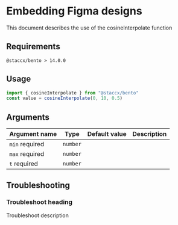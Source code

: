 
<Meta title="math/cosineInterpolate/README" />

# Embedding Figma designs

<Subtitle>
  This document describes the use of the cosineInterpolate function
</Subtitle>

## Requirements

`@staccx/bento > 14.0.0`

## Usage

```js
import { cosineInterpolate } from "@staccx/bento"
const value = cosineInterpolate(0, 10, 0.5)
```

## Arguments

| Argument name                                   | Type     | Default value | Description |
| ----------------------------------------------- | -------- | ------------- | ----------- |
| `min` <Badge status="positive">required</Badge> | `number` |               |             |
| `max` <Badge status="positive">required</Badge> | `number` |               |             |
| `t` <Badge status="positive">required</Badge>   | `number` |               |             |

## Troubleshooting

### Troubleshoot heading

Troubleshoot description
